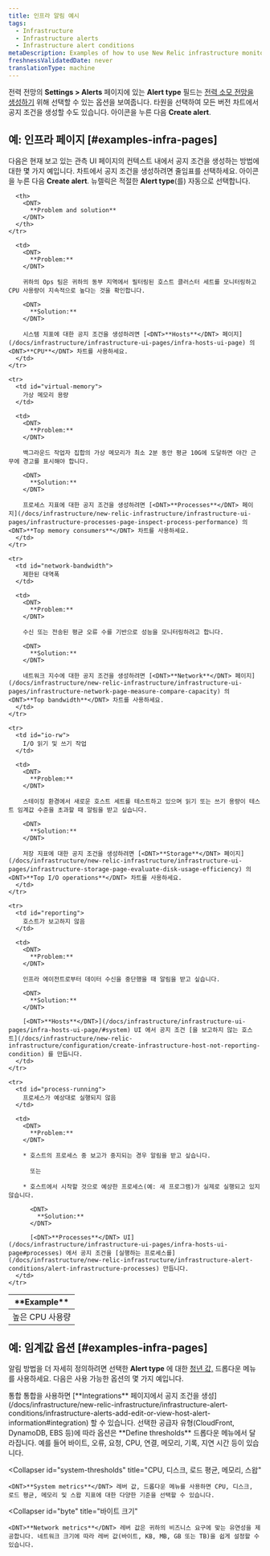 ```yaml
---
title: 인프라 알림 예시
tags:
  - Infrastructure
  - Infrastructure alerts
  - Infrastructure alert conditions
metaDescription: Examples of how to use New Relic infrastructure monitoring to create alert conditions for your business needs.
freshnessValidatedDate: never
translationType: machine
---
```


전력 전망의 <DNT>**Settings > Alerts**</DNT> 페이지에 있는 <DNT>**Alert type**</DNT> 필드는 [전력 소모 전망을 생성하기](/docs/infrastructure/new-relic-infrastructure/infrastructure-alert-conditions/infrastructure-alerts-add-edit-or-view-host-alert-information) 위해 선택할 수 있는 옵션을 보여줍니다. 타원을 선택하여 모든 버전 차트에서 공지 조건을 생성할 수도 있습니다. <Icon name="fe-more-horizontal"/> 아이콘을 누른 다음 <DNT>**Create alert**</DNT>.

## 예: 인프라 페이지 [#examples-infra-pages]

다음은 현재 보고 있는 관측 UI 페이지의 컨텍스트 내에서 공지 조건을 생성하는 방법에 대한 몇 가지 예입니다. 차트에서 공지 조건을 생성하려면 줄임표를 선택하세요. <Icon name="fe-more-horizontal"/> 아이콘을 누른 다음 <DNT>**Create alert**</DNT>. 뉴렐릭은 적절한 <DNT>**Alert type**</DNT>(를) 자동으로 선택합니다.

<table>
  <thead>
    <tr>
      <th style={{ width: "200px" }}>
        <DNT>
          **Example**
        </DNT>
      </th>

      <th>
        <DNT>
          **Problem and solution**
        </DNT>
      </th>
    </tr>
  </thead>

  <tbody>
    <tr>
      <td id="cpu-usage">
        높은 CPU 사용량
      </td>

      <td>
        <DNT>
          **Problem:**
        </DNT>

        귀하의 Ops 팀은 귀하의 동부 지역에서 필터링된 호스트 클러스터 세트를 모니터링하고 CPU 사용량이 지속적으로 높다는 것을 확인합니다.

        <DNT>
          **Solution:**
        </DNT>

        시스템 지표에 대한 공지 조건을 생성하려면 [<DNT>**Hosts**</DNT> 페이지](/docs/infrastructure/infrastructure-ui-pages/infra-hosts-ui-page) 의 <DNT>**CPU**</DNT> 차트를 사용하세요.
      </td>
    </tr>

    <tr>
      <td id="virtual-memory">
        가상 메모리 용량
      </td>

      <td>
        <DNT>
          **Problem:**
        </DNT>

        백그라운드 작업자 집합의 가상 메모리가 최소 2분 동안 평균 10G에 도달하면 야간 근무에 경고를 표시해야 합니다.

        <DNT>
          **Solution:**
        </DNT>

        프로세스 지표에 대한 공지 조건을 생성하려면 [<DNT>**Processes**</DNT> 페이지](/docs/infrastructure/new-relic-infrastructure/infrastructure-ui-pages/infrastructure-processes-page-inspect-process-performance) 의 <DNT>**Top memory consumers**</DNT> 차트를 사용하세요.
      </td>
    </tr>

    <tr>
      <td id="network-bandwidth">
        제한된 대역폭
      </td>

      <td>
        <DNT>
          **Problem:**
        </DNT>

        수신 또는 전송된 평균 오류 수를 기반으로 성능을 모니터링하려고 합니다.

        <DNT>
          **Solution:**
        </DNT>

        네트워크 지수에 대한 공지 조건을 생성하려면 [<DNT>**Network**</DNT> 페이지](/docs/infrastructure/new-relic-infrastructure/infrastructure-ui-pages/infrastructure-network-page-measure-compare-capacity) 의 <DNT>**Top bandwidth**</DNT> 차트를 사용하세요.
      </td>
    </tr>

    <tr>
      <td id="io-rw">
        I/O 읽기 및 쓰기 작업
      </td>

      <td>
        <DNT>
          **Problem:**
        </DNT>

        스테이징 환경에서 새로운 호스트 세트를 테스트하고 있으며 읽기 또는 쓰기 용량이 테스트 임계값 수준을 초과할 때 알림을 받고 싶습니다.

        <DNT>
          **Solution:**
        </DNT>

        저장 지표에 대한 공지 조건을 생성하려면 [<DNT>**Storage**</DNT> 페이지](/docs/infrastructure/new-relic-infrastructure/infrastructure-ui-pages/infrastructure-storage-page-evaluate-disk-usage-efficiency) 의 <DNT>**Top I/O operations**</DNT> 차트를 사용하세요.
      </td>
    </tr>

    <tr>
      <td id="reporting">
        호스트가 보고하지 않음
      </td>

      <td>
        <DNT>
          **Problem:**
        </DNT>

        인프라 에이전트로부터 데이터 수신을 중단했을 때 알림을 받고 싶습니다.

        <DNT>
          **Solution:**
        </DNT>

        [<DNT>**Hosts**</DNT>](/docs/infrastructure/infrastructure-ui-pages/infra-hosts-ui-page/#system) UI 에서 공지 조건 [을 보고하지 않는 호스트](/docs/infrastructure/new-relic-infrastructure/configuration/create-infrastructure-host-not-reporting-condition) 를 만듭니다.
      </td>
    </tr>

    <tr>
      <td id="process-running">
        프로세스가 예상대로 실행되지 않음
      </td>

      <td>
        <DNT>
          **Problem:**
        </DNT>

        * 호스트의 프로세스 중 보고가 중지되는 경우 알림을 받고 싶습니다.

          또는

        * 호스트에서 시작할 것으로 예상한 프로세스(예: 새 프로그램)가 실제로 실행되고 있지 않습니다.

          <DNT>
            **Solution:**
          </DNT>

          [<DNT>**Processes**</DNT> UI](/docs/infrastructure/infrastructure-ui-pages/infra-hosts-ui-page#processes) 에서 공지 조건을 [실행하는 프로세스를](/docs/infrastructure/new-relic-infrastructure/infrastructure-alert-conditions/alert-infrastructure-processes) 만듭니다.
      </td>
    </tr>
  </tbody>
</table>

## 예: 임계값 옵션 [#examples-infra-pages]

알림 방법을 더 자세히 정의하려면 선택한 <DNT>**Alert type**</DNT> 에 대한 [청년 값,](/docs/alerts/new-relic-alerts/getting-started/alerts-glossary#alert-threshold) 드롭다운 메뉴를 사용하세요. 다음은 사용 가능한 옵션의 몇 가지 예입니다.

<CollapserGroup>
  <Collapser
    id="integrations"
    title="통합 제공자"
  >
    통합 통합을 사용하면 [<DNT>**Integrations**</DNT> 페이지에서 공지 조건을 생성](/docs/infrastructure/new-relic-infrastructure/infrastructure-alert-conditions/infrastructure-alerts-add-edit-or-view-host-alert-information#integration) 할 수 있습니다. 선택한 공급자 유형(CloudFront, DynamoDB, EBS 등)에 따라 옵션은 <DNT>**Define thresholds**</DNT> 드롭다운 메뉴에서 달라집니다. 예를 들어 바이트, 오류, 요청, CPU, 연결, 메모리, 기록, 지연 시간 등이 있습니다.
  </Collapser>

  <Collapser
    id="system-thresholds"
    title="CPU, 디스크, 로드 평균, 메모리, 스왑"
  >
    <DNT>**System metrics**</DNT> 레버 값, 드롭다운 메뉴를 사용하면 CPU, 디스크, 로드 평균, 메모리 및 스왑 지표에 대한 다양한 기준을 선택할 수 있습니다.
  </Collapser>

  <Collapser
    id="byte"
    title="바이트 크기"
  >
    <DNT>**Network metrics**</DNT> 레버 값은 귀하의 비즈니스 요구에 맞는 유연성을 제공합니다. 네트워크 크기에 따라 레버 값(바이트, KB, MB, GB 또는 TB)을 쉽게 설정할 수 있습니다.
  </Collapser>
</CollapserGroup>